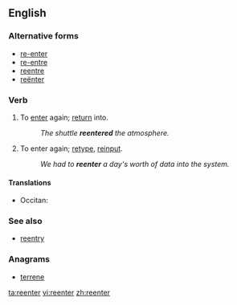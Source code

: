 ==English==

===Alternative forms===
* [[re-enter]]
* [[re-entre]] {{qualifier|archaic}}
* [[reentre]] {{qualifier|archaic}}
* [[reënter]]

===Verb===
{{en-verb}}

# {{transitive}} To [[enter]] again; [[return]] into.
#: ''The shuttle '''reentered''' the atmosphere.''
# {{transitive|computing}} To enter again; [[retype]], [[reinput]].
#: ''We had to '''reenter''' a day's worth of data into the system.''

====Translations====
{{trans-top|to enter again}}
{{trans-mid}}
* Occitan: {{t-|oc|rintrar}}
{{trans-bottom}}

{{trans-top|(computing) to enter again}}
{{trans-mid}}
{{trans-bottom}}

===See also===
* [[reentry]]

===Anagrams===
* [[terrene#English|terrene]]

[[ta:reenter]]
[[vi:reenter]]
[[zh:reenter]]